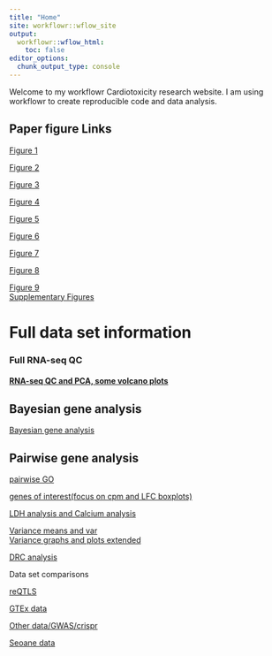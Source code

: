 ```yaml
---
title: "Home"
site: workflowr::wflow_site
output:
  workflowr::wflow_html:
    toc: false
editor_options:
  chunk_output_type: console
---
```


Welcome to my workflowr Cardiotoxicity research website. I am using workflowr to create reproducible code and data analysis.  


## Paper figure Links
[Figure 1](https://mward-lab.github.io/Matthews_TOP2i_cardiotox_2023/Figure1.html)  

[Figure 2](https://mward-lab.github.io/Matthews_TOP2i_cardiotox_2023/Figure2.html)  

[Figure 3](https://mward-lab.github.io/Matthews_TOP2i_cardiotox_2023/Figure3.html)  

[Figure 4](https://mward-lab.github.io/Matthews_TOP2i_cardiotox_2023/Figure4.html)  

[Figure 5](https://mward-lab.github.io/Matthews_TOP2i_cardiotox_2023/Figure5.html)  

[Figure 6](https://mward-lab.github.io/Matthews_TOP2i_cardiotox_2023/Figure6.html)  

[Figure 7](https://mward-lab.github.io/Matthews_TOP2i_cardiotox_2023/Figure7.html)  

[Figure 8](https://mward-lab.github.io/Matthews_TOP2i_cardiotox_2023/Figure8.html)  

[Figure 9](https://mward-lab.github.io/Matthews_TOP2i_cardiotox_2023/Figure9.html)  
[Supplementary Figures](https://mward-lab.github.io/Matthews_TOP2i_cardiotox_2023/Supplementary_figures.html)



# Full data set information

### Full RNA-seq QC
#### [RNA-seq QC and PCA, some volcano  plots](https://mward-lab.github.io/Matthews_TOP2i_cardiotox_2023/run_all_analysis.html)


## Bayesian gene analysis
 [Bayesian gene analysis](https://mward-lab.github.io/Matthews_TOP2i_cardiotox_2023/Cormotifcluster_analysis.html)
 
 
## Pairwise gene analysis
 [pairwise GO](https://mward-lab.github.io/Matthews_TOP2i_cardiotox_2023/DEG-GO_analysis.html)
 
 [genes of interest(focus on cpm and LFC boxplots)](https://mward-lab.github.io/Matthews_TOP2i_cardiotox_2023/GOI_plots.html)
 
[LDH analysis and Calcium analysis](https://mward-lab.github.io/Matthews_TOP2i_cardiotox_2023/LDH_analysis.html)

[Variance means and var](https://mward-lab.github.io/Matthews_TOP2i_cardiotox_2023/variance_scrip.html)  
[Variance graphs and plots extended](https://mward-lab.github.io/Matthews_TOP2i_cardiotox_2023/Var_genes.html)

[DRC analysis](https://mward-lab.github.io/Matthews_TOP2i_cardiotox_2023/DRC_analysis.html)

Data set comparisons  

[reQTLS](https://mward-lab.github.io/Matthews_TOP2i_cardiotox_2023/Knowles2019.html)  

[GTEx data](https://mward-lab.github.io/Matthews_TOP2i_cardiotox_2023/GTEx_genes.html)  

[Other data/GWAS/crispr](https://mward-lab.github.io/Matthews_TOP2i_cardiotox_2023/other_analysis.html)

[Seoane data](https://mward-lab.github.io/Matthews_TOP2i_cardiotox_2023/Seoane_chrom.html)

